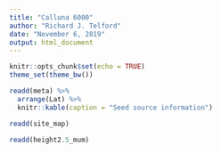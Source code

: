 ```yaml
---
title: "Calluna 6000"
author: "Richard J. Telford"
date: "November 6, 2019"
output: html_document
---
```


```r
knitr::opts_chunk$set(echo = TRUE)
theme_set(theme_bw())
```

```r
readd(meta) %>% 
  arrange(Lat) %>% 
  knitr::kable(caption = "Seed source information")
```



```r
readd(site_map)
```

```r
readd(height2.5_mum)
```

